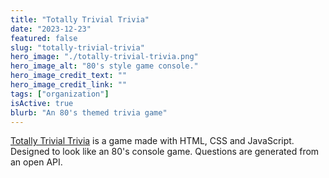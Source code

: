 ```yaml
---
title: "Totally Trivial Trivia"
date: "2023-12-23"
featured: false
slug: "totally-trivial-trivia"
hero_image: "./totally-trivial-trivia.png"
hero_image_alt: "80's style game console."
hero_image_credit_text: ""
hero_image_credit_link: ""
tags: ["organization"]
isActive: true
blurb: "An 80's themed trivia game"
---
```


[Totally Trivial Trivia](https://elliotreed.github.io/TriviaGame/) is a game made with HTML, CSS and JavaScript. Designed to look like an 80's console game. Questions are generated from an open API.
